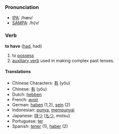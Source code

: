=== Pronunciation ===
*[[w:IPA|IPA]]: /hæv/
*[[w:SAMPA|SAMPA]]: /h{v/

=== Verb ===
'''to have''' ([[had]], had)

# to [[possess]]
# [[auxiliary verb]] used in making complex past tenses.

==== Translations ====
*Chinese Characters: [[有]] (yǒu)
*Chinese: [[有]] (yǒu)
*Dutch: [[hebben]]
*French: [[avoir]]
*German: [[haben]] (1,2), [[sein]] (2)
*Indonesian: [[punya]], [[punya|mempunyai]]
*Japanese: [[持つ]] ([[もつ]], motsu)
*Portuguese: [[ter]]
*Spanish: [[tener]] (1), [[haber]] (2)